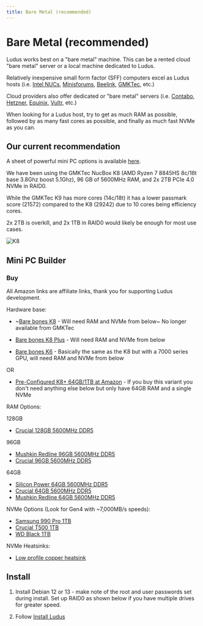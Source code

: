 ```yaml
---
title: Bare Metal (recommended)
---
```



# Bare Metal (recommended)

Ludus works best on a "bare metal" machine. This can be a rented cloud "bare metal" server or a local machine dedicated to Ludus.

Relatively inexpensive small form factor (SFF) computers excel as Ludus hosts (i.e. [Intel NUCs](https://www.intel.com/content/www/us/en/products/details/nuc.html), [Minisforums](https://store.minisforum.com/), [Beelink](https://www.bee-link.com/), [GMKTec](https://www.gmktec.com/), etc.)

Cloud providers also offer dedicated or "bare metal" servers (i.e. [Contabo](https://contabo.com/en/dedicated-servers/), [Hetzner](https://www.hetzner.com/dedicated-rootserver?country=us&ram_from=32), [Equinix](https://deploy.equinix.com/product/bare-metal/), [Vultr](https://www.vultr.com/products/bare-metal/), etc.)

When looking for a Ludus host, try to get as much RAM as possible, followed by as many fast cores as possible, and finally as much fast NVMe as you can.

## Our current recommendation

A sheet of powerful mini PC options is available [here](https://docs.google.com/spreadsheets/d/1zhh-F_U5_bBFd4Udyz5ZIW7-zPSXckX08bThQFqqI80/edit?usp=sharing).

We have been using the GMKTec NucBox K8 (AMD Ryzen 7 8845HS 8c/16t base 3.8Ghz boost 5.1Ghz), 96 GB of 5600MHz RAM, and 2x 2TB PCIe 4.0 NVMe in RAID0.

While the GMKTec K9 has more cores (14c/18t) it has a lower passmark score (21572) compared to the K8 (29242) due to 10 cores being efficiency cores.

2x 2TB is overkill, and 2x 1TB in RAID0 would likely be enough for most use cases.

![K8](/img/hardware/k8.jpeg)

## Mini PC Builder


<MiniPcBuilder></MiniPcBuilder>

### Buy

All Amazon links are affiliate links, thank you for supporting Ludus development.

Hardware base:

- ~[Bare bones K8](https://www.gmktec.com/products/amd-ryzen-7-8845hs-mini-pc-nucbox-k8) - Will need RAM and NVMe from below~ No longer available from GMKTec

- [Bare bones K8 Plus](https://www.gmktec.com/products/amd-ryzen-7-8845hs-mini-pc-nucbox-k8-plus) - Will need RAM and NVMe from below

- [Bare bones K6](https://www.gmktec.com/products/amd-ryzen-7-7840hs-mini-pc-nucbox-k6) - Basically the same as the K8 but with a 7000 series GPU, will need RAM and NVMe from below

OR

- [Pre-Configured K8+ 64GB/1TB at Amazon](https://amzn.to/4ixCsih) - If you buy this variant you don't need anything else below but only have 64GB RAM and a single NVMe

RAM Options:

128GB

- [Crucial 128GB 5600MHz DDR5](https://amzn.to/4ijGeeQ)

96GB

- [Mushkin Redline 96GB 5600MHz DDR5](https://amzn.to/4dar7Cm)
- [Crucial 96GB 5600MHz DDR5](https://amzn.to/3UvXofE)

64GB

- [Silicon Power 64GB 5600MHz DDR5](https://amzn.to/3JAjXKc)
- [Crucial 64GB 5600MHz DDR5](https://amzn.to/3QhebAM)
- [Mushkin Redline 64GB 5600MHz DDR5](https://amzn.to/4b4uDgh)

NVMe Options (Look for Gen4 with ~7,000MB/s speeds):

- [Samsung 990 Pro 1TB](https://amzn.to/3WeIH1P)
- [Crucial T500 1TB](https://amzn.to/49X3r1o)
- [WD Black 1TB](https://amzn.to/3xNpYAp)

NVMe Heatsinks:

- [Low profile copper heatsink](https://amzn.to/3WbxGhS)


## Install

1. Install Debian 12 or 13 - make note of the root and user passwords set during install. Set up RAID0 as shown below if you have multiple drives for greater speed.

<ReactPlayer playing controls url='/img/hardware/Debian_12_RAID0.mp4' width='100%' height='100%' />


2. Follow [Install Ludus](../quick-start/install-ludus)


